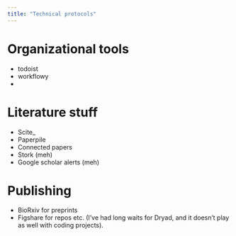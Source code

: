 ```yaml
---
title: "Technical protocols"
---
```


# Organizational tools

-   todoist
-   workflowy
-   

# Literature stuff

-   Scite\_
-   Paperpile
-   Connected papers
-   Stork (meh)
-   Google scholar alerts (meh)

# Publishing

-   BioRxiv for preprints
-   Figshare for repos etc. (I've had long waits for Dryad, and it doesn't play as well with coding projects).
